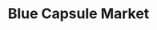 ---
title: "Blue Capsule Market"
meta_title: "Blue Capsule Market craft"
description: "Craft de Blue Capsule Market"
rank: "s"
draft: false
name: "Blue Capsule Market"
recipe_img: "https://wiki.pokexgames.com/images/3/36/Blue_Capsule_Market.png"
level: 108
craft_time: 432000
result: 1
value_npc: 1
ingredients:
  - name: "Crypto Diamond Tokens"
    quantity: 1500
    item_img: "https://wiki.pokexgames.com/images/f/f8/Crypto_Diamond_Token.png"
    value_npc: 1
  - name: "Apricorns"
    quantity: 1000
    item_img: "https://wiki.pokexgames.com/images/c/c2/Apricorn.png"
    value_npc: 1
  - name: "Empty Nightmare Ball"
    quantity: 1000
    item_img: "https://wiki.pokexgames.com/images/e/e3/Nightmare_Ball.png"
    value_npc: 1
  - name: "Corrupted Ice Orbs"
    quantity: 130
    item_img: "https://wiki.pokexgames.com/images/3/3f/Corrupted-Ice-Orb.gif"
    value_npc: 1
  - name: "Corrupted Vines"
    quantity: 80
    item_img: "https://wiki.pokexgames.com/images/b/be/Corrupted-Vines.gif"
    value_npc: 1
  - name: "Whiskers Fins"
    quantity: 80
    item_img: "https://wiki.pokexgames.com/images/2/23/Whiskers_Fin.png"
    value_npc: 1
  - name: "Virtual Bodies"
    quantity: 10
    item_img: "https://wiki.pokexgames.com/images/8/86/Virtual_Body.png"
    value_npc: 1
  - name: "Metal Scraps"
    quantity: 85
    item_img: "https://wiki.pokexgames.com/images/b/bb/Metal_Scraps.png"
    value_npc: 1
  - name: "Compressed Nightmare Gems"
    quantity: 20
    item_img: "https://wiki.pokexgames.com/images/6/6a/Compressed_Nightmare_Gem.png"
    value_npc: 1
  - name: "Diamonds"
    quantity: 5
    item_img: "https://wiki.pokexgames.com/images/e/ea/Diamond.png"
    value_npc: 1
---
